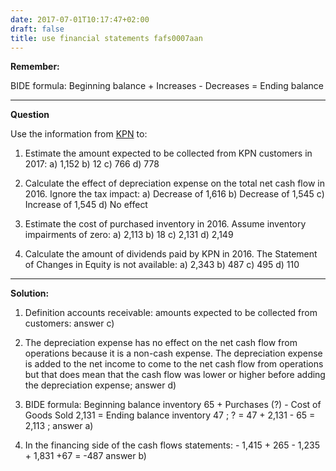 ```yaml
---
date: 2017-07-01T10:17:47+02:00
draft: false
title: use financial statements fafs0007aan
---
```


**Remember:**

BIDE formula: Beginning balance + Increases - Decreases = Ending balance

***
  
**Question**

Use the information from [KPN](https://drive.google.com/file/d/0B5iOWuUx99FWLTZCNm1DVzBsbHM/view?usp=sharing) to:

1. Estimate the amount expected to be collected from KPN customers in 2017: a) 1,152 b) 12 c) 766 d) 778

2. Calculate the effect of depreciation expense on the total net cash flow in 2016. Ignore the tax impact: a) Decrease of 1,616 b) Decrease of 1,545 c) Increase of 1,545 d) No effect

3. Estimate the cost of purchased inventory in 2016. Assume inventory impairments of zero: a) 2,113 b) 18 c) 2,131 d) 2,149

4. Calculate the amount of dividends paid by KPN in 2016. The Statement of Changes in Equity is not available: a) 2,343 b) 487 c) 495 d) 110

***
  
**Solution:**

1. Definition accounts receivable: amounts expected to be collected from customers: answer c)

2. The depreciation expense has no effect on the net cash flow from operations because it is a non-cash expense. The depreciation expense is added to the net income to come to the net cash flow from operations but that does mean that the cash flow was lower or higher before adding the depreciation expense; answer d)

3. BIDE formula: Beginning balance inventory 65 + Purchases (?) - Cost of Goods Sold 2,131 = Ending balance inventory 47 ; ? = 47 + 2,131 - 65 = 2,113 ; answer a)

4. In the financing side of the cash flows statements: - 1,415 + 265 - 1,235 + 1,831 +67 = -487 
answer b)


